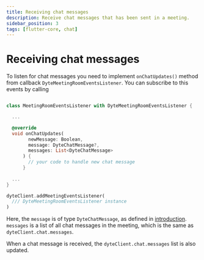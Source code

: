 ```yaml
---
title: Receiving chat messages
description: Receive chat messages that has been sent in a meeting.
sidebar_position: 3
tags: [flutter-core, chat]
---
```


# Receiving chat messages

To listen for chat messages you need to implement `onChatUpdates()` method from
callback `DyteMeetingRoomEventsListener`. You can subscribe to this events by
calling

```dart

class MeetingRoomEventsListener with DyteMeetingRoomEventsListener {

  ...

  @override
  void onChatUpdates(
        newMessage: Boolean,
        message: DyteChatMessage?,
        messages: List<DyteChatMessage>
      ) {
        // your code to handle new chat message
      }
  
  ...
}
```

```dart
dyteClient.addMeetingEventsListener(
  /// DyteMeetingRoomEventsListener instance
)
```

Here, the `message` is of type `DyteChatMessage`, as defined in
[introduction](./introduction). `messages` is a list of all chat messages in the
meeting, which is the same as `dyteClient.chat.messages`.

When a chat message is received, the `dyteClient.chat.messages` list
is also updated.
